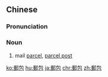 {{also|邮包}}
==Chinese==
{{zh-forms|s=邮包}}

===Pronunciation===
{{zh-pron
|m=yóubāo
|c=jau4 baau1
|mn=iû-pau
|cat=n
}}

===Noun===
{{zh-noun}}
# mail [[parcel]], [[parcel post]]

[[ko:郵包]]
[[hu:郵包]]
[[ja:郵包]]
[[chr:郵包]]
[[zh:郵包]]